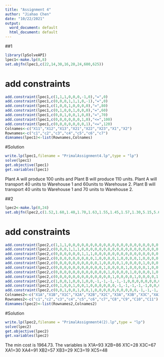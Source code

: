 ---
title: "Assignment 4"
author: "Jiahao Chen"
date: "10/22/2021"
output:
  word_document: default
  html_document: default
---
##1
```{r }
library(lpSolveAPI)
lpec1<-make.lp(0,8)
set.objfn(lpec1,c(22,14,30,16,20,24,600,625))


```


# add constraints
```{r}
add.constraint(lpec1,c(1,1,1,0,0,0,-1,0),"=",0)
add.constraint(lpec1,c(0,0,0,1,1,1,0,-1),"=",0)
add.constraint(lpec1,c(1,0,0,1,0,0,0,0),"=",80)
add.constraint(lpec1,c(0,1,0,0,1,0,0,0),"=",60)
add.constraint(lpec1,c(0,0,1,0,0,1,0,0),"=",70)
add.constraint(lpec1,c(0,0,0,0,0,0,1,0),"<=",100)
add.constraint(lpec1,c(0,0,0,0,0,0,0,1),"<=",120)
Colnames<-c("X11","X12","X13","X21","X22","X23","X1","X2")
Rownames<-c("c1","c2","c3","c4","c5","c6","c7")
dimnames(lpec1)<-list(Rownames,Colnames)
```

#Solution
```{r}
write.lp(lpec1,filename = "PrimalAssignment4.lp",type = "lp")
solve(lpec1)
get.objective(lpec1)
get.variables(lpec1)
```
Plant A will produce 100 units and Plant B will produce 110 units. Plant A will transport 40 units to Warehouse 1 and 60units to Warehouse 2. Plant B will transport 40 units to Warehouse 1 and 70 units to Warehouse 2. 


##2
```{r}
lpec2<-make.lp(0,24)
set.objfn(lpec2,c(1.52,1.60,1.40,1.70,1.63,1.55,1.45,1.57,1.30,5.15,5.69,6.13,5.64,5.80,5.12,5.47,6.05,6.12,5.71,5.32,6.16,6.25,6.17,5.87))

```

# add constraints
```{r}
add.constraint(lpec2,c(1,1,1,0,0,0,0,0,0,0,0,0,0,0,0,0,0,0,0,0,0,0,0,0),"<=",93)
add.constraint(lpec2,c(0,0,0,1,1,1,0,0,0,0,0,0,0,0,0,0,0,0,0,0,0,0,0,0),"<=",88)
add.constraint(lpec2,c(0,0,0,0,0,0,1,1,1,0,0,0,0,0,0,0,0,0,0,0,0,0,0,0),"<=",95)
add.constraint(lpec2,c(0,0,0,0,0,0,0,0,0,1,0,0,0,0,1,0,0,0,0,1,0,0,0,0),"=",30)
add.constraint(lpec2,c(0,0,0,0,0,0,0,0,0,0,1,0,0,0,0,1,0,0,0,0,1,0,0,0),"=",57)
add.constraint(lpec2,c(0,0,0,0,0,0,0,0,0,0,0,1,0,0,0,0,1,0,0,0,0,1,0,0),"=",48)
add.constraint(lpec2,c(0,0,0,0,0,0,0,0,0,0,0,0,1,0,0,0,0,1,0,0,0,0,1,0),"=",91)
add.constraint(lpec2,c(0,0,0,0,0,0,0,0,0,0,0,0,0,1,0,0,0,0,1,0,0,0,0,1),"=",48)
add.constraint(lpec2,c(1,0,0,1,0,0,1,0,0,-1,-1,-1,-1,-1,0,0,0,0,0,0,0,0,0,0),"=",0)
add.constraint(lpec2,c(0,1,0,0,1,0,0,1,0,0,0,0,0,0,-1,-1,-1,-1,-1,0,0,0,0,0),"=",0)
add.constraint(lpec2,c(0,0,1,0,0,1,0,0,1,0,0,0,0,0,0,0,0,0,0,-1,-1,-1,-1,-1),"=",0)
Colnames2<-c("X1A","X1B","X1C","X2A","X2B","X2C","X3A","X3B","X3C","XA1","XA2","XA3","XA4","XA5","XB1","XB2","XB3","XB4","XB5","XC1","XC2","XC3","XC4","XC5")
Rownames2<-c("c1","c2","c3","c4","c5","c6","c7","C8","C9","C10","C11")
dimnames(lpec2)<-list(Rownames2,Colnames2)
```

#Solution
```{r}
write.lp(lpec2,filename = "PrimalAssignment4(2).lp",type = "lp")
solve(lpec2)
get.objective(lpec2)
get.variables(lpec2)
```

The min cost is 1964.73. The variables is X1A=93 X2B=86 X1C=28 X3C=67 XA1=30 XA4=91 XB2=57 XB3=29 XC3=19 XC5=48

